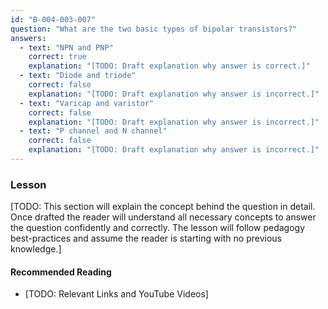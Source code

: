 ```yaml
---
id: "B-004-003-007"
question: "What are the two basic types of bipolar transistors?"
answers:
  - text: "NPN and PNP"
    correct: true
    explanation: "[TODO: Draft explanation why answer is correct.]"
  - text: "Diode and triode"
    correct: false
    explanation: "[TODO: Draft explanation why answer is incorrect.]"
  - text: "Varicap and varistor"
    correct: false
    explanation: "[TODO: Draft explanation why answer is incorrect.]"
  - text: "P channel and N channel"
    correct: false
    explanation: "[TODO: Draft explanation why answer is incorrect.]"
---
```


### Lesson

[TODO: This section will explain the concept behind the question in detail. Once drafted the reader will understand all necessary concepts to answer the question confidently and correctly. The lesson will follow pedagogy best-practices and assume the reader is starting with no previous knowledge.]

#### Recommended Reading

- [TODO: Relevant Links and YouTube Videos]
